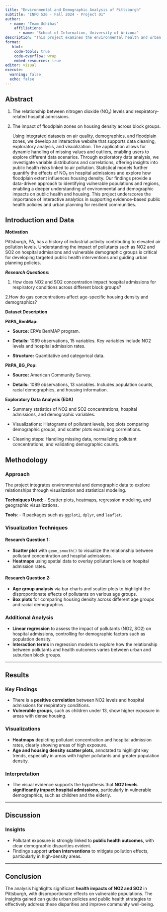```yaml
---
title: "Environmental and Demographic Analysis of Pittsburgh"
subtitle: "INFO 526 - Fall 2024 - Project 01"
author: 
  - name: "Team Uchihas"
    affiliations:
      - name: "School of Information, University of Arizona"
description: "This project examines the environmental health and urban planning challenges in Pittsburgh, by analyzing the effects of NO₂ concentration on hospital admissions and exploring the correlation between floodplain extent and housing density. Using the datasets from BenMap for NO₂ concentration and health impact data, census block group data for population and housing characteristics, and floodplain mapping, this study seeks to provide insights into how air pollution affects public health, particularly hospital admissions for respiratory conditions. Additionally, the project explores spatial patterns of housing density within flood-prone areas, aiming to inform urban resilience planning. By integrating these datasets, the analysis highlights the dual environmental risks of air pollution and flood vulnerability, aiding policymakers in designing targeted interventions for health and safety improvements in Pittsburgh."
format:
   html:
    code-tools: true
    code-overflow: wrap
    embed-resources: true
editor: visual
execute:
  warning: false
  echo: false
---
```


## Abstract

(1) The relationship between nitrogen dioxide (NO₂) levels and respiratory-related hospital admissions.

(2) The impact of floodplain zones on housing density across block groups.

    Using integrated datasets on air quality, demographics, and floodplain zones, we develop an interactive website that supports data cleaning, exploratory analysis, and visualization. The application allows for dynamic handling of missing values and outliers, enabling users to explore different data scenarios. Through exploratory data analysis, we investigate variable distributions and correlations, offering insights into public health risks linked to air pollution. Statistical models further quantify the effects of NO₂ on hospital admissions and explore how floodplain extent influences housing density. Our findings provide a data-driven approach to identifying vulnerable populations and regions, enabling a deeper understanding of environmental and demographic impacts on public health and housing. This project underscores the importance of interactive analytics in supporting evidence-based public health policies and urban planning for resilient communities.
    
## Introduction and Data

**Motivation**

Pittsburgh, PA, has a history of industrial activity contributing to elevated air pollution levels. Understanding the impact of pollutants such as NO2 and SO2 on hospital admissions and vulnerable demographic groups is critical for developing targeted public health interventions and guiding urban planning policies.

***Research Questions:***

1.  How does NO2 and SO2 concentration impact hospital admissions for respiratory conditions across different block groups?

2.How do gas concentrations affect age-specific housing density and demographics?

**Dataset Description**

**PitPA_BenMap:**

-   **Source:** EPA’s BenMAP program.

-   **Details:** 1089 observations, 15 variables. Key variables include NO2 levels and hospital admission rates.

-   **Structure:** Quantitative and categorical data.

**PitPA_BG_Pop:**

-   **Source:** American Community Survey.

-   **Details:** 1089 observations, 13 variables. Includes population counts, racial demographics, and housing information.

**Exploratory Data Analysis (EDA)**

-   Summary statistics of NO2 and SO2 concentrations, hospital admissions, and demographic variables.

-   Visualizations: Histograms of pollutant levels, box plots comparing demographic groups, and scatter plots examining correlations.

-   Cleaning steps: Handling missing data, normalizing pollutant concentrations, and validating demographic counts.

## Methodology

### Approach

The project integrates environmental and demographic data to explore relationships through visualization and statistical modeling.

**Techniques Used**: - Scatter plots, heatmaps, regression modeling, and geographic visualizations.

**Tools**: - R packages such as `ggplot2`, `dplyr`, and `leaflet`.

### Visualization Techniques

#### Research Question 1:

-   **Scatter plot** with `geom_smooth()` to visualize the relationship between pollutant concentration and hospital admissions.
-   **Heatmaps** using spatial data to overlay pollutant levels on hospital admission rates.

#### Research Question 2:

-   **Age group analysis** via bar charts and scatter plots to highlight the disproportionate effects of pollutants on various age groups.
-   **Box plots** for comparing housing density across different age groups and racial demographics.

### Additional Analysis

-   **Linear regression** to assess the impact of pollutants (NO2, SO2) on hospital admissions, controlling for demographic factors such as population density.
-   **Interaction terms** in regression models to explore how the relationship between pollutants and health outcomes varies between urban and suburban block groups.

------------------------------------------------------------------------

## Results

### Key Findings

-   There is a **positive correlation** between NO2 levels and hospital admissions for respiratory conditions.
-   **Vulnerable groups**, such as children under 13, show higher exposure in areas with dense housing.

### Visualizations

-   **Heatmaps** depicting pollutant concentration and hospital admission rates, clearly showing areas of high exposure.
-   **Age and housing density scatter plots**, annotated to highlight key trends, especially in areas with higher pollutants and greater population density.

### Interpretation

-   The visual evidence supports the hypothesis that **NO2 levels significantly impact hospital admissions**, particularly in vulnerable demographics, such as children and the elderly.

------------------------------------------------------------------------

## Discussion

### Insights

-   Pollutant exposure is strongly linked to **public health outcomes**, with clear demographic disparities evident.
-   Findings support **urban interventions** to mitigate pollution effects, particularly in high-density areas.

------------------------------------------------------------------------

## Conclusion

The analysis highlights significant **health impacts of NO2 and SO2** in Pittsburgh, with disproportionate effects on vulnerable populations. The insights gained can guide urban policies and public health strategies to effectively address these disparities and improve community well-being.

